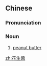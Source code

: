 ==Chinese==
{{zh-forms|s=花生酱|type=21}}

===Pronunciation===
{{zh-pron
|m=huāshēngjiàng
|c=faa1 sang1 zoeng3
|cat=n
}}

===Noun===
{{zh-noun}}

# [[peanut butter]]

{{attention|cmn|Missing sense for "peanut sauce". This term is used by the [[w:Shaxian_delicacies]] restaurant chain for their peanut dipping sauce rather than [[沙茶]]. If it's used beyond just this chain it qualifies as another sense.}}
{{attention|zh|Missing sense for "peanut sauce". This term is used by the [[w:Shaxian_delicacies]] restaurant chain for their peanut dipping sauce rather than [[沙茶]]. If it's used beyond just this chain it qualifies as another sense.}}

[[zh:花生醬]]